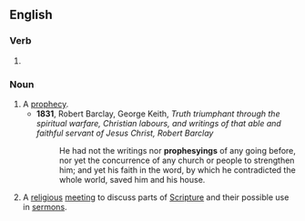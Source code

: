 ==English==

===Verb===
{{head|en|verb form}}

# {{present participle of|prophesy|lang=en|nocat=1}}

===Noun===
{{en-noun}}

# A [[prophecy]].
#* '''1831''', Robert Barclay, George Keith, ''Truth triumphant through the spiritual warfare, Christian labours, and writings of that able and faithful servant of Jesus Christ, Robert Barclay''
#*: He had not the writings nor '''prophesyings''' of any going before, nor yet the concurrence of any church or people to strengthen him; and yet his faith in the word, by which he contradicted the whole world, saved him and his house.
# {{lb|en|historical}} A [[religious]] [[meeting]] to discuss parts of [[Scripture]] and their possible use in [[sermon]]s.